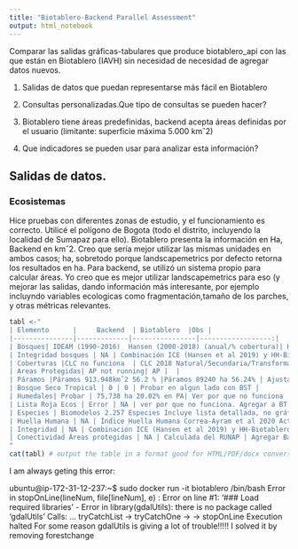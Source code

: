 ```yaml
---
title: "Biotablero-Backend Parallel Assessment"
output: html_notebook
---
```

Comparar  las salidas gráficas-tabulares que produce biotablero_api con las que están en Biotablero (IAVH)  sin necesidad de necesidad de agregar datos nuevos.  


1. Salidas de datos que puedan representarse más fácil en Biotablero

3. Consultas personalizadas.Que tipo de consultas se pueden hacer?

4. Biotablero tiene áreas predefinidas, backend acepta áreas definidas por el usuario (limitante: superficie máxima 5.000 kmˆ2) 

5. Que indicadores se pueden usar para analizar esta información?


## Salidas de datos.


### Ecosistemas

Hice pruebas con diferentes zonas de estudio, y el funcionamiento es correcto. Utilicé el polígono de Bogota (todo el distrito, incluyendo la localidad de Sumapaz para ello). 
Biotablero presenta la información en Ha, Backend en kmˆ2. Creo que sería mejor utilizar las mismas unidades en ambos casos; ha, sobretodo porque landscapemetrics por defecto retorna los resultados en ha. Para backend, se utilizó un sistema propio para calcular áreas. Yo creo que es mejor utilizar landscapemetrics para eso (y mejorar las salidas, dando información más interesante, por ejemplo incluyndo variables ecologicas como fragmentación,tamaño de los parches, y otras métricas relevantes.  

```r
tabl <-"
| Elemento      |     Backend  | Biotablero  |Obs |
|---------------|-------------|----------------|------------------:|
| Bosques| IDEAM (1990-2016)  Hansen (2000-2018) (anual/% cobertura)| Hansen Armonizado periodos 5 años | Actualizar script y 2018-2021 
| Integridad bosques | NA | Combinación ICE (Hansen et al 2019) y HH-Biotablero | Agregar a Backend |
| Coberturas |CLC no funciona  | CLC 2018 Natural/Secundaria/Transformada|  |
| Areas Protegidas| AP not running| AP |  |
| Páramos |Páramos 913.948kmˆ2 56.2 % |Páramos 89240 ha 56.24% | Ajustar Areas/poligonos. Funciona bien |
| Bosque Seco Tropical | 0 | 0 | Probar en algun lado con BST |
| Humedales| Probar | 75,738 ha 20.02% en PA| Ver por que no funciona |
| Lista Roja Ecos | Error | NA | ver por que no funciona. Agregar a BT |
| Especies | Biomodelos 2.257 Especies Incluye lista detallada, no gráficos |  Biomodelos 2226 Especies. Clasificación  endémicas/ invasoras/amenzadas, vacíos y  registros observados (ID2) | Combinar  y validar datasets|
| Huella Humana | NA | Índice Huella Humana Correa-Ayram et al 2020 Actual/persistencia/Histórico| Agregar Backend |
| Integridad | NA | Combinación ICE (Hansen et al 2019) y HH-Biotablero | Agregar Backend | 
| Conectividad Áreas protegidas | NA | Calculada del RUNAP | Agregar Backend |
"
cat(tabl) # output the table in a format good for HTML/PDF/docx conversion
```

I am always geting this error:

ubuntu@ip-172-31-12-237:~$ sudo docker run -it biotablero /bin/bash
Error in stopOnLine(lineNum, file[lineNum], e) : 
  Error on line #1: '### Load required libraries' - Error in library(gdalUtils): there is no package called ‘gdalUtils’
Calls: <Anonymous> ... tryCatchList -> tryCatchOne -> <Anonymous> -> stopOnLine
Execution halted
 For some reason gdalUtils is giving a lot of trouble!!!!!
I solved it  by removing forestchange

